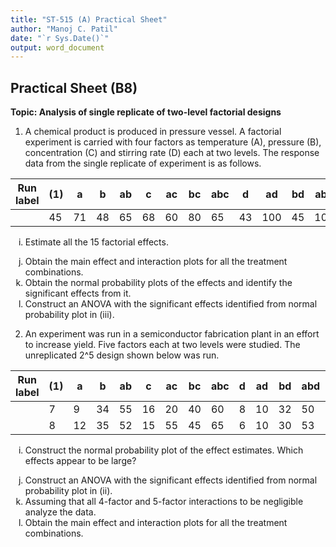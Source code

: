 ```yaml
---
title: "ST-515 (A) Practical Sheet"
author: "Manoj C. Patil"
date: "`r Sys.Date()`"
output: word_document
---
```



## Practical Sheet (B8)

**Topic: Analysis of single replicate of two-level factorial designs**

1. A chemical product is produced in pressure vessel. A factorial experiment is carried with four factors as temperature (A), pressure (B), concentration (C) and stirring rate (D) each at two levels. The response data from the single replicate of experiment is as follows.

| Run label | (1) | a | b | ab | c | ac | bc | abc | d | ad | bd | abd | cd | acd | bcd | abcd |
| --- | --- | --- | --- | --- | --- | --- | --- | --- | --- | --- | --- | --- | --- | --- | --- | --- |
|  | 45 | 71 | 48 | 65 | 68 | 60 | 80 | 65 | 43 | 100 | 45 | 104 | 75 | 86 | 70 | 96 |

i. Estimate all the 15 factorial effects.
j. Obtain the main effect and interaction plots for all the treatment combinations.
k. Obtain the normal probability plots of the effects and identify the significant effects from it.
l. Construct an ANOVA with the significant effects identified from normal probability plot in (iii).

2. An experiment was run in a semiconductor fabrication plant in an effort to increase yield. Five factors each at two levels were studied. The unreplicated 2^5 design shown below was run.

| Run label | (1) | a | b | ab | c | ac | bc | abc | d | ad | bd | abd | cd | acd | bcd | abcd |
| --- | --- | --- | --- | --- | --- | --- | --- | --- | --- | --- | --- | --- | --- | --- | --- | --- |
|  | 7 | 9 | 34 | 55 | 16 | 20 | 40 | 60 | 8 | 10 | 32 | 50 | 18 | 21 | 44 | 61 |
|  | 8 | 12 | 35 | 52 | 15 | 55 | 45 | 65 | 6 | 10 | 30 | 53 | 15 | 20 | 41 | 63 |

i. Construct the normal probability plot of the effect estimates. Which effects appear to be large?
j. Construct an ANOVA with the significant effects identified from normal probability plot in (ii).
k. Assuming that all 4-factor and 5-factor interactions to be negligible analyze the data.
l. Obtain the main effect and interaction plots for all the treatment combinations.
